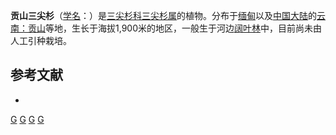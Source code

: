 {{Refimprove|time=2020-02-23T00:35:11+00:00}}
{{Speciesbox 
| genus = Cephalotaxus
| species = lanceolata
| status = EN
| status_system = IUCN3.1
| authority = K. M. Feng
}}

'''贡山三尖杉'''（[[学名|学名]]：{{lang|la|''Cephalotaxus lanceolata''}}）是[[三尖杉科|三尖杉科]][[三尖杉属|三尖杉属]]的植物。分布于[[缅甸|缅甸]]以及[[中国大陆|中国大陆]]的[[云南：贡山|云南：贡山]]等地，生长于海拔1,900米的地区，一般生于河边[[阔叶林|阔叶林]]中，目前尚未由人工引种栽培。

== 参考文献 ==
<div class="references-small">
* {{cite web| url =http://www.bioinfo.cn/db05/KmzwSpecies.php?action=view&id=3380| title =贡山三尖杉| work =《中国高等植物数据库全库》| publisher =中国科学院微生物研究所| author =昆明植物研究所| accessdate =2009-02-24| deadurl =yes| archiveurl =https://web.archive.org/web/20160305051209/http://www.bioinfo.cn/db05/KmzwSpecies.php?action=view&id=3380| archivedate =2016-03-05}}
</div>
{{Taxonbar|from=Q3439066}}

[[Category:三尖杉属|G]]
[[Category:中國國家二級保護植物|G]]
[[Category:中国植物|G]]
[[Category:緬甸植物|G]]